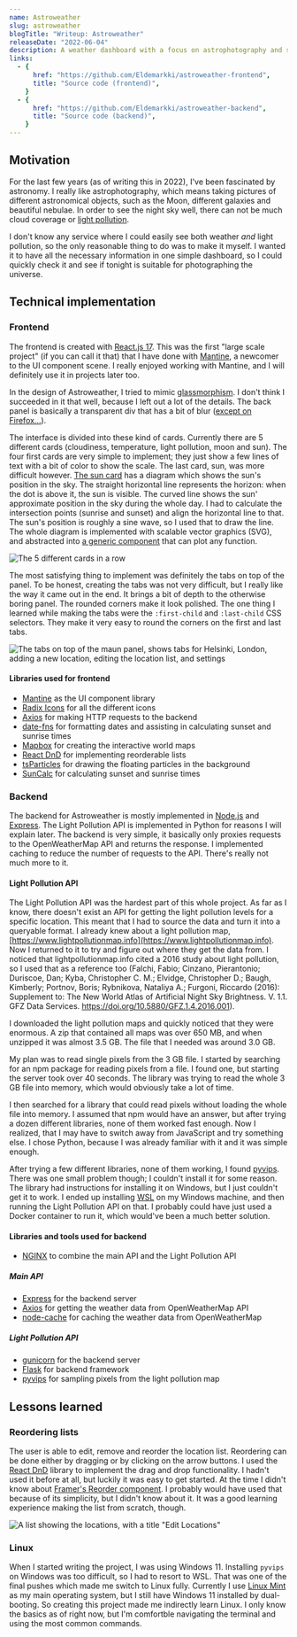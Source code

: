 ```yaml
---
name: Astroweather
slug: astroweather
blogTitle: "Writeup: Astroweather"
releaseDate: "2022-06-04"
description: A weather dashboard with a focus on astrophotography and stargazing conditions
links:
  - {
      href: "https://github.com/Eldemarkki/astroweather-frontend",
      title: "Source code (frontend)",
    }
  - {
      href: "https://github.com/Eldemarkki/astroweather-backend",
      title: "Source code (backend)",
    }
---
```


## Motivation

For the last few years (as of writing this in 2022), I&apos;ve been fascinated by astronomy. I really like astrophotography, which means taking pictures of different astronomical objects, such as the Moon, different galaxies and beautiful nebulae. In order to see the night sky well, there can not be much cloud coverage or [light pollution](https://en.wikipedia.org/wiki/Light_pollution).

I don&apos;t know any service where I could easily see both weather _and_ light pollution, so the only reasonable thing to do was to make it myself. I wanted it to have all the necessary information in one simple dashboard, so I could quickly check it and see if tonight is suitable for photographing the universe.

## Technical implementation

### Frontend

The frontend is created with [React.js 17](https://reactjs.org/). This was the first &quot;large scale project&quot; (if you can call it that) that I have done with [Mantine](https://mantine.dev/), a newcomer to the UI component scene. I really enjoyed working with Mantine, and I will definitely use it in projects later too.

In the design of Astroweather, I tried to mimic [glassmorphism](https://hype4.academy/articles/design/glassmorphism-in-user-interfaces). I don&apos;t think I succeeded in it that well, because I left out a lot of the details. The back panel is basically a transparent div that has a bit of blur ([except on Firefox...](https://caniuse.com/css-backdrop-filter)).

The interface is divided into these kind of cards. Currently there are 5 different cards (cloudiness, temperature, light pollution, moon and sun). The four first cards are very simple to implement; they just show a few lines of text with a bit of color to show the scale. The last card, sun, was more difficult however. [The sun card](https://github.com/Eldemarkki/astroweather-frontend/blob/cc13fd0dd4ff5e28a2f76c2c91107b614bd4821e/src/components/cards/SunCard.tsx) has a diagram which shows the sun&apos;s position in the sky. The straight horizontal line represents the horizon: when the dot is above it, the sun is visible. The curved line shows the sun&apos; approximate position in the sky during the whole day. I had to calculate the intersection points (sunrise and sunset) and align the horizontal line to that. The sun&apos;s position is roughly a sine wave, so I used that to draw the line. The whole diagram is implemented with scalable vector graphics (SVG), and abstracted into [a generic component](https://github.com/Eldemarkki/astroweather-frontend/blob/cc13fd0dd4ff5e28a2f76c2c91107b614bd4821e/src/components/FunctionDiagram.tsx) that can plot any function.

![The 5 different cards in a row](../../images/AstroweatherCards.png)

The most satisfying thing to implement was definitely the tabs on top of the panel. To be honest, creating the tabs was not very difficult, but I really like the way it came out in the end. It brings a bit of depth to the otherwise boring panel. The rounded corners make it look polished. The one thing I learned while making the tabs were the `:first-child` and `:last-child` CSS selectors. They make it very easy to round the corners on the first and last tabs.

![The tabs on top of the maun panel, shows tabs for Helsinki, London, adding a new location, editing the location list, and settings](../../images/AstroweatherTabs.png)

#### Libraries used for frontend

- [Mantine](https://mantine.dev/) as the UI component library
- [Radix Icons](https://icons.radix-ui.com/) for all the different icons
- [Axios](https://axios-http.com/) for making HTTP requests to the backend
- [date-fns](https://date-fns.org/) for formatting dates and assisting in calculating sunset and sunrise times
- [Mapbox](https://www.mapbox.com/) for creating the interactive world maps
- [React DnD](https://react-dnd.github.io/react-dnd/) for implementing reorderable lists
- [tsParticles](https://particles.js.org/) for drawing the floating particles in the background
- [SunCalc](https://github.com/mourner/suncalc) for calculating sunset and sunrise times

### Backend

The backend for Astroweather is mostly implemented in [Node.js](https://nodejs.org/en/) and [Express](https://expressjs.com/). The Light Pollution API is implemented in Python for reasons I will explain later. The backend is very simple, it basically only proxies requests to the OpenWeatherMap API and returns the response. I implemented caching to reduce the number of requests to the API. There&apos;s really not much more to it.

#### Light Pollution API

The Light Pollution API was the hardest part of this whole project. As far as I know, there doesn&apos;t exist an API for getting the light pollution levels for a specific location. This meant that I had to source the data and turn it into a queryable format. I already knew about a light pollution map, [https://www.lightpollutionmap.info](https://www.lightpollutionmap.info). Now I returned to it to try and figure out where they get the data from. I noticed that lightpollutionmap.info cited a 2016 study about light pollution, so I used that as a reference too (Falchi, Fabio; Cinzano, Pierantonio; Duriscoe, Dan; Kyba, Christopher C. M.; Elvidge, Christopher D.; Baugh, Kimberly; Portnov, Boris; Rybnikova, Nataliya A.; Furgoni, Riccardo (2016): Supplement to: The New World Atlas of Artificial Night Sky Brightness. V. 1.1. GFZ Data Services. https://doi.org/10.5880/GFZ.1.4.2016.001).

I downloaded the light pollution maps and quickly noticed that they were enormous. A zip that contained all maps was over 650 MB, and when unzipped it was almost 3.5 GB. The file that I needed was around 3.0 GB.

My plan was to read single pixels from the 3 GB file. I started by searching for an npm package for reading pixels from a file. I found one, but starting the server took over 40 seconds. The library was trying to read the whole 3 GB file into memory, which would obviously take a lot of time.

I then searched for a library that could read pixels without loading the whole file into memory. I assumed that npm would have an answer, but after trying a dozen different libraries, none of them worked fast enough. Now I realized, that I may have to switch away from JavaScript and try something else. I chose Python, because I was already familiar with it and it was simple enough.

After trying a few different libraries, none of them working, I found [pyvips](https://github.com/libvips/pyvips). There was one small problem though; I couldn&apos;t install it for some reason. The library had instructions for installing it on Windows, but I just couldn&apos;t get it to work. I ended up installing [WSL](https://docs.microsoft.com/en-us/windows/wsl/) on my Windows machine, and then running the Light Pollution API on that. I probably could have just used a Docker container to run it, which would&apos;ve been a much better solution.

#### Libraries and tools used for backend

- [NGINX](https://www.nginx.com/) to combine the main API and the Light Pollution API

##### Main API

- [Express](https://expressjs.com/) for the backend server
- [Axios](https://axios-http.com/) for getting the weather data from OpenWeatherMap API
- [node-cache](https://github.com/node-cache/node-cache) for caching the weather data from OpenWeatherMap

##### Light Pollution API

- [gunicorn](https://gunicorn.org/) for the backend server
- [Flask](https://flask.palletsprojects.com/) for backend framework
- [pyvips](https://github.com/libvips/pyvips) for sampling pixels from the light pollution map

## Lessons learned

### Reordering lists

The user is able to edit, remove and reorder the location list. Reordering can be done either by dragging or by clicking on the arrow buttons. I used the [React DnD](https://react-dnd.github.io/react-dnd/) library to implement the drag and drop functionality. I hadn&apos;t used it before at all, but luckily it was easy to get started. At the time I didn&apos;t know about [Framer&apos;s Reorder component](https://www.framer.com/docs/reorder/). I probably would have used that because of its simplicity, but I didn&apos;t know about it. It was a good learning experience making the list from scratch, though.

![A list showing the locations, with a title "Edit Locations"](../../images/AstroweatherLocationList.png)

### Linux

When I started writing the project, I was using Windows 11. Installing `pyvips` on Windows was too difficult, so I had to resort to WSL. That was one of the final pushes which made me switch to Linux fully. Currently I use [Linux Mint](https://www.linuxmint.com/) as my main operating system, but I still have Windows 11 installed by dual-booting. So creating this project made me indirectly learn Linux. I only know the basics as of right now, but I'm comfortble navigating the terminal and using the most common commands.
